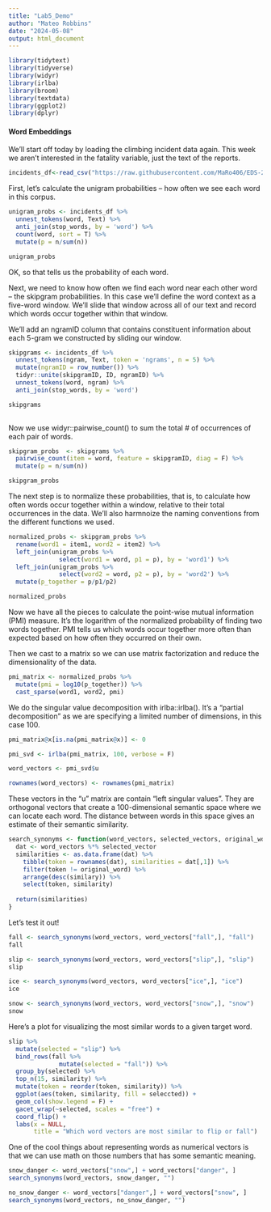 ```yaml
---
title: "Lab5_Demo"
author: "Mateo Robbins"
date: "2024-05-08"
output: html_document
---
```


```r
library(tidytext)
library(tidyverse)
library(widyr) 
library(irlba)
library(broom) 
library(textdata)
library(ggplot2)
library(dplyr)
```

#### Word Embeddings

We'll start off today by loading the climbing incident data again. This week we aren't interested in the fatality variable, just the text of the reports.

```r
incidents_df<-read_csv("https://raw.githubusercontent.com/MaRo406/EDS-231-text-sentiment/main/data/climbing_reports_model_dat.csv")
```

First, let's calculate the unigram probabilities -- how often we see each word in this corpus.

```r
unigram_probs <- incidents_df %>% 
  unnest_tokens(word, Text) %>% 
  anti_join(stop_words, by = 'word') %>% 
  count(word, sort = T) %>% 
  mutate(p = n/sum(n))

unigram_probs
```

OK, so that tells us the probability of each word.

Next, we need to know how often we find each word near each other word -- the skipgram probabilities. In this case we'll define the word context as a five-word window. We'll slide that window across all of our text and record which words occur together within that window.

We'll add an ngramID column that contains constituent information about each 5-gram we constructed by sliding our window.

```r
skipgrams <- incidents_df %>% 
  unnest_tokens(ngram, Text, token = 'ngrams', n = 5) %>% 
  mutate(ngramID = row_number()) %>% 
  tidyr::unite(skipgramID, ID, ngramID) %>% 
  unnest_tokens(word, ngram) %>% 
  anti_join(stop_words, by = 'word')

skipgrams
  
```

Now we use widyr::pairwise_count() to sum the total # of occurrences of each pair of words.

```r
skipgram_probs  <- skipgrams %>% 
  pairwise_count(item = word, feature = skipgramID, diag = F) %>% 
  mutate(p = n/sum(n))

skipgram_probs
```

The next step is to normalize these probabilities, that is, to calculate how often words occur together within a window, relative to their total occurrences in the data. We'll also harmnoize the naming conventions from the different functions we used.

```r
normalized_probs <- skipgram_probs %>% 
  rename(word1 = item1, word2 = item2) %>% 
  left_join(unigram_probs %>% 
              select(word1 = word, p1 = p), by = 'word1') %>% 
  left_join(unigram_probs %>% 
              select(word2 = word, p2 = p), by = 'word2') %>% 
  mutate(p_together = p/p1/p2)

normalized_probs
```

Now we have all the pieces to calculate the point-wise mutual information (PMI) measure. It's the logarithm of the normalized probability of finding two words together. PMI tells us which words occur together more often than expected based on how often they occurred on their own.

Then we cast to a matrix so we can use matrix factorization and reduce the dimensionality of the data.

```r
pmi_matrix <- normalized_probs %>% 
  mutate(pmi = log10(p_together)) %>% 
  cast_sparse(word1, word2, pmi)
```

We do the singular value decomposition with irlba::irlba(). It's a "partial decomposition" as we are specifying a limited number of dimensions, in this case 100.

```r
pmi_matrix@x[is.na(pmi_matrix@x)] <- 0

pmi_svd <- irlba(pmi_matrix, 100, verbose = F)

word_vectors <- pmi_svd$u

rownames(word_vectors) <- rownames(pmi_matrix)
```

These vectors in the "u" matrix are contain "left singular values". They are orthogonal vectors that create a 100-dimensional semantic space where we can locate each word. The distance between words in this space gives an estimate of their semantic similarity.

```r
search_synonyms <- function(word_vectors, selected_vectors, original_word){
  dat <- word_vectors %*% selected_vector
  similarities <- as.data.frame(dat) %>% 
    tibble(token = rownames(dat), similarities = dat[,1]) %>% 
    filter(token != original_word) %>% 
    arrange(desc(similary)) %>% 
    select(token, similarity)
  
  return(similarities)
}
```

Let's test it out!

```r
fall <- search_synonyms(word_vectors, word_vectors["fall",], "fall")
fall

slip <- search_synonyms(word_vectors, word_vectors["slip",], "slip")
slip

ice <- search_synonyms(word_vectors, word_vectors["ice",], "ice")
ice

snow <- search_synonyms(word_vectors, word_vectors["snow",], "snow")
snow
```

Here's a plot for visualizing the most similar words to a given target word.

```r
slip %>% 
  mutate(selected = "slip") %>% 
  bind_rows(fall %>% 
              mutate(selected = "fall")) %>% 
  group_by(selected) %>% 
  top_n(15, similarity) %>% 
  mutate(token = reorder(token, similarity)) %>% 
  ggplot(aes(token, similarity, fill = seleccted)) +
  geom_col(show.legend = F) +
  gacet_wrap(~selected, scales = "free") + 
  coord_flip() +
  labs(x = NULL,
       title = "Which word vectors are most similar to flip or fall")
```

One of the cool things about representing words as numerical vectors is that we can use math on those numbers that has some semantic meaning.

```r
snow_danger <- word_vectors["snow",] + word_vectors["danger", ]
search_synonyms(word_vectors, snow_danger, "")

no_snow_danger <- word_vectors["danger",] + word_vectors["snow", ]
search_synonyms(word_vectors, no_snow_danger, "")
```
